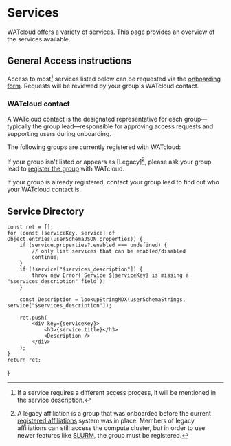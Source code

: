 # Services

WATcloud offers a variety of services. This page provides an overview of the services available.

## General Access instructions

Access to most[^access-otherwise] services listed below can be requested via the [onboarding form](/docs/utilities/onboarding-form).
Requests will be reviewed by your group's WATcloud contact.

[^access-otherwise]: If a service requires a different access process, it will be mentioned in the service description.

### WATcloud contact

A WATcloud contact is the designated representative for each group—typically the group lead—responsible for approving access requests and supporting users during onboarding.

The following groups are currently registered with WATcloud:


<AffiliationList affiliationInfo={affiliationInfo} />

If your group isn't listed or appears as [Legacy][^legacy-affiliation], please ask your group lead to [register the group][registered-affiliations] with WATcloud.

If your group is already registered, contact your group lead to find out who your WATcloud contact is.

[registered-affiliations]: /docs/registered-affiliations
[^legacy-affiliation]: A legacy affiliation is a group that was onboarded before the current [registered affiliations][registered-affiliations] system was in place. Members of legacy affiliations can still access the compute cluster, but in order to use newer features like [SLURM](/docs/compute-cluster/slurm), the group must be registered.

## Service Directory


    const ret = [];
    for (const [serviceKey, service] of Object.entries(userSchemaJSON.properties)) {
        if (service.properties?.enabled === undefined) {
            // only list services that can be enabled/disabled
            continue;
        }
        if (!service["$services_description"]) {
            throw new Error(`Service ${serviceKey} is missing a "$services_description" field`);
        }

        const Description = lookupStringMDX(userSchemaStrings, service["$services_description"]);

        ret.push(
            <div key={serviceKey}>
                <h3>{service.title}</h3>
                <Description />
            </div>
        );
    }
    return ret;
}

<ServiceDescriptions />

